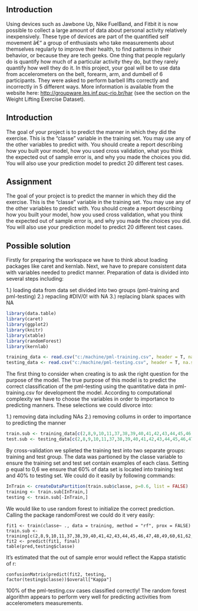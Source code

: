 Introduction
---------------------------------------

Using devices such as Jawbone Up, Nike FuelBand, and Fitbit it is now possible to collect a large amount of data about personal activity relatively inexpensively. These type of devices are part of the quantified self movement â€“ a group of enthusiasts who take measurements about themselves regularly to improve their health, to find patterns in their behavior, or because they are tech geeks. One thing that people regularly do is quantify how much of a particular activity they do, but they rarely quantify how well they do it. In this project, your goal will be to use data from accelerometers on the belt, forearm, arm, and dumbell of 6 participants. They were asked to perform barbell lifts correctly and incorrectly in 5 different ways. More information is available from the website here: <http://groupware.les.inf.puc-rio.br/har> (see the section on the Weight Lifting Exercise Dataset).

Introduction
---------------------------------------
The goal of your project is to predict the manner in which they did the exercise. This is the "classe" variable in the training set. You may use any of the other variables to predict with. You should create a report describing how you built your model, how you used cross validation, what you think the expected out of sample error is, and why you made the choices you did. You will also use your prediction model to predict 20 different test cases.

Assignment
---------------------------------------
The goal of your project is to predict the manner in which they did the exercise. This is the "classe" variable in the training set. You may use any of the other variables to predict with. You should create a report describing how you built your model, how you used cross validation, what you think the expected out of sample error is, and why you made the choices you did. You will also use your prediction model to predict 20 different test cases.

Possible solution
---------------------------------------
Firstly for preparing the workspace we have to think about loading packages like caret and kernlab.
Next, we have to prepare consistent data with variables needed to predict manner. Preparation of data is divided into several steps including:

1.) loading data from data set divided into two groups (pml-training and pml-testing)
2.) repacling #DIV/0! with NA
3.) replacing blank spaces with NA

```r
library(data.table)
library(caret)
library(ggplot2)
library(knitr)
library(xtable)
library(randomForest)
library(kernlab)
```

```r
training_data <- read.csv("c:/machine/pml-training.csv", header = T, na.strings = c("NA", ""))
testing_data <- read.csv("c:/machine/pml-testing.csv", header = T, na.strings = c("NA", ""))
```

The first thing to consider when creating is to ask the right question for the purpose of the model. The true purpose of this model is to predict the correct classification of the pml-testing using the quantitative data in pml-training.csv for development the model. According to computational complexity we have to choose the variables in order to importance to predicting manners. These selections we could divorce into:

1.) removing data including NAs
2.) removing collums in order to importance to predicting the manner

```r
train.sub <- training_data[c(2,8,9,10,11,37,38,39,40,41,42,43,44,45,46,47,48,49,60,61,62,63,64,65,66,67,68,84,85,86,102,113,114,115,116,117,118,119,120,121,122,123,124,140,151,152,153,154,155,156,157,158,159,160)]
test.sub <- testing_data[c(2,8,9,10,11,37,38,39,40,41,42,43,44,45,46,47,48,49,60,61,62,63,64,65,66,67,68,84,85,86,102,113,114,115,116,117,118,119,120,121,122,123,124,140,151,152,153,154,155,156,157,158,159,160)]
```

By cross-validation we splieted the training test into two separate groups: training and test group. The data was partioned by the classe variable to ensure the training set and test set contain examples of each class. Setting p equal to 0,6 we ensure that 60% of data set is located into training test and 40% to testing set. We could do it easily by following commands:

```r
InTrain <- createDataPartition(train.sub$classe, p=0.6, list = FALSE)
training <- train.sub[InTrain,]
testing <- train.sub[-InTrain,]
```
We would like to use random forest to initialize the correct prediction. Calling the package randomForest we could do it very easily:
```
fit1 <- train(classe~ ., data = training, method = "rf", prox = FALSE)
train.sub <- training[c(2,8,9,10,11,37,38,39,40,41,42,43,44,45,46,47,48,49,60,61,62,63,64,65,66,67,68,84,85,86,102,113,114,115,116,117,118,119,120,121,122,123,124,140,151,152,153,154,155,156,157,158,159,160)]
fit2 <- predict(fit1, final)
table(pred,testing$classe)
```
It's estimated that the out of sample error would reflect the Kappa statistic of r:
```
confusionMatrix(predict(fit2, testing, factor(testing$classe))$overall["Kappa"]
```
100% of the pml-testing.csv cases classified correctly! The random forest algorithm appears to perform very well for predicting activities from accelerometers measurements.

